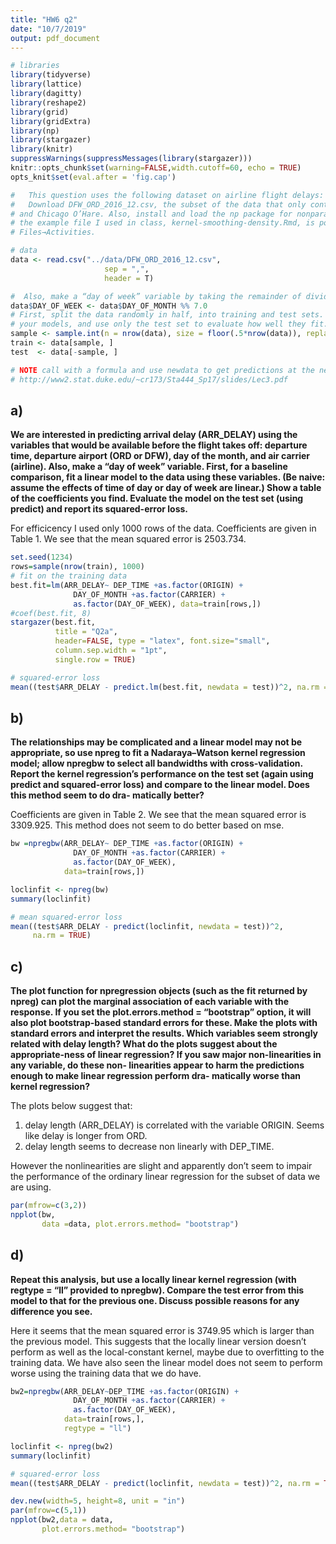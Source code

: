 ```yaml
---
title: "HW6 q2"
date: "10/7/2019"
output: pdf_document
---
```



```r
# libraries
library(tidyverse)
library(lattice)
library(dagitty)
library(reshape2)
library(grid)
library(gridExtra)
library(np)
library(stargazer)
library(knitr)
suppressWarnings(suppressMessages(library(stargazer))) 
knitr::opts_chunk$set(warning=FALSE,width.cutoff=60, echo = TRUE)
opts_knit$set(eval.after = 'fig.cap')

#   This question uses the following dataset on airline flight delays: http://rosmarus.refsmmat.com/datasets/datasets/flight-delays/
#   Download DFW_ORD_2016_12.csv, the subset of the data that only contains Dallas/Fort Worth
# and Chicago O’Hare. Also, install and load the np package for nonparametric r=egression;
# the example file I used in class, kernel-smoothing-density.Rmd, is posted on Canvas under
# Files→Activities.

# data
data <- read.csv("../data/DFW_ORD_2016_12.csv",
                     sep = ",", 
                     header = T)

#  Also, make a “day of week” variable by taking the remainder of dividing “day of month” by 7
data$DAY_OF_WEEK <- data$DAY_OF_MONTH %% 7.0
# First, split the data randomly in half, into training and test sets. Use only the training set to fit
# your models, and use only the test set to evaluate how well they fit.
sample <- sample.int(n = nrow(data), size = floor(.5*nrow(data)), replace = F)
train <- data[sample, ]
test  <- data[-sample, ]

# NOTE call with a formula and use newdata to get predictions at the newdata
# http://www2.stat.duke.edu/~cr173/Sta444_Sp17/slides/Lec3.pdf

```

## a)

**We are interested in predicting arrival delay (ARR_DELAY) using the variables that would
be available before the flight takes off: departure time, departure airport (ORD or DFW),
day of the month, and air carrier (airline). Also, make a “day of week” variable.
First, for a baseline comparison, fit a linear model to the data using these variables. (Be
naive: assume the effects of time of day or day of week are linear.) Show a table of the
coefficients you find. Evaluate the model on the test set (using predict) and report its
squared-error loss.**

For efficicency I used only 1000 rows of the data. Coefficients are given in Table 1. We see that the mean squared error is 2503.734.

```r
set.seed(1234)
rows=sample(nrow(train), 1000)
# fit on the training data
best.fit=lm(ARR_DELAY~ DEP_TIME +as.factor(ORIGIN) +
              DAY_OF_MONTH +as.factor(CARRIER) + 
              as.factor(DAY_OF_WEEK), data=train[rows,])
#coef(best.fit, 8)
stargazer(best.fit, 
          title = "Q2a",
          header=FALSE, type = "latex", font.size="small",
          column.sep.width = "1pt",
          single.row = TRUE)

# squared-error loss
mean((test$ARR_DELAY - predict.lm(best.fit, newdata = test))^2, na.rm = TRUE)
```

## b) 

**The relationships may be complicated and a linear model may not be appropriate, so
use npreg to fit a Nadaraya–Watson kernel regression model; allow npregbw to select all
bandwidths with cross-validation.
Report the kernel regression’s performance on the test set (again using predict and squared-error loss) and compare to the linear model. Does this method seem to do dra-
matically better?**

Coefficients are given in Table 2. We see that the mean squared error is 3309.925. This method does not seem to do better based on mse.

```r
bw =npregbw(ARR_DELAY~ DEP_TIME +as.factor(ORIGIN) +
              DAY_OF_MONTH +as.factor(CARRIER) + 
              as.factor(DAY_OF_WEEK),
            data=train[rows,])

loclinfit <- npreg(bw)
summary(loclinfit)

# mean squared-error loss
mean((test$ARR_DELAY - predict(loclinfit, newdata = test))^2, 
     na.rm = TRUE)
```

## c) 

**The plot function for npregression objects (such as the fit returned by npreg) can plot
the marginal association of each variable with the response. If you set the plot.errors.method = "bootstrap" option, it will also plot bootstrap-based standard errors for these. Make the plots with standard errors and interpret the results. Which variables seem strongly related with delay length? What do the plots suggest about the appropriate-ness of linear regression? If you saw major non-linearities in any variable, do these non-
linearities appear to harm the predictions enough to make linear regression perform dra-
matically worse than kernel regression?**

The plots below suggest that:

1. delay length (ARR_DELAY) is correlated with the variable ORIGIN. Seems like delay is longer from ORD.
2. delay length seems to decrease non linearly with DEP_TIME.

However the nonlinearities are slight and apparently don't seem to impair the performance of the ordinary linear regression for the subset of data we are using.

```r
par(mfrow=c(3,2))
npplot(bw, 
       data =data, plot.errors.method= "bootstrap")
```

## d) 

**Repeat this analysis, but use a locally linear kernel regression (with regtype = "ll" provided to npregbw). Compare the test error from this model to that for the previous one. Discuss possible reasons for any difference you see.**

Here it seems that the mean squared error is 3749.95 which is larger than the previous model. This suggests that the locally linear version doesn't perform as well as the local-constant kernel, maybe due to overfitting to the training data. We have also seen the linear model does not seem to perform worse using the training data that we do have.

```r
bw2=npregbw(ARR_DELAY~DEP_TIME +as.factor(ORIGIN) +
              DAY_OF_MONTH +as.factor(CARRIER) +
              as.factor(DAY_OF_WEEK), 
            data=train[rows,],
            regtype = "ll")

loclinfit <- npreg(bw2)
summary(loclinfit)

# squared-error loss
mean((test$ARR_DELAY - predict(loclinfit, newdata = test))^2, na.rm = TRUE)

dev.new(width=5, height=8, unit = "in")
par(mfrow=c(5,1))
npplot(bw2,data = data,
       plot.errors.method= "bootstrap")
```